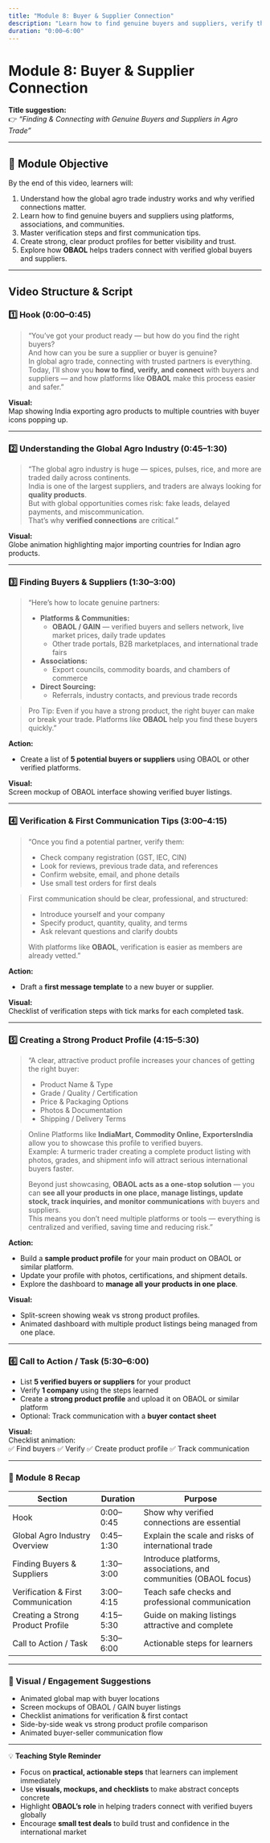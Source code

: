 ```yaml
---
title: "Module 8: Buyer & Supplier Connection"
description: "Learn how to find genuine buyers and suppliers, verify them, and create strong product profiles in the global agro industry."
duration: "0:00–6:00"
---
```


# Module 8: Buyer & Supplier Connection

**Title suggestion:**  
👉 _“Finding & Connecting with Genuine Buyers and Suppliers in Agro Trade”_

---

## 🎯 Module Objective

By the end of this video, learners will:

1. Understand how the global agro trade industry works and why verified connections matter.
2. Learn how to find genuine buyers and suppliers using platforms, associations, and communities.
3. Master verification steps and first communication tips.
4. Create strong, clear product profiles for better visibility and trust.
5. Explore how **OBAOL** helps traders connect with verified global buyers and suppliers.

---

## Video Structure & Script

### 1️⃣ Hook (0:00–0:45)

> “You’ve got your product ready — but how do you find the right buyers?  
> And how can you be sure a supplier or buyer is genuine?  
> In global agro trade, connecting with trusted partners is everything.  
> Today, I’ll show you **how to find, verify, and connect** with buyers and suppliers — and how platforms like **OBAOL** make this process easier and safer.”

**Visual:**  
Map showing India exporting agro products to multiple countries with buyer icons popping up.

---

### 2️⃣ Understanding the Global Agro Industry (0:45–1:30)

> “The global agro industry is huge — spices, pulses, rice, and more are traded daily across continents.  
> India is one of the largest suppliers, and traders are always looking for **quality products**.  
> But with global opportunities comes risk: fake leads, delayed payments, and miscommunication.  
> That’s why **verified connections** are critical.”

**Visual:**  
Globe animation highlighting major importing countries for Indian agro products.

---

### 3️⃣ Finding Buyers & Suppliers (1:30–3:00)

> “Here’s how to locate genuine partners:
>
> - **Platforms & Communities:**
>   - **OBAOL / GAIN** — verified buyers and sellers network, live market prices, daily trade updates
>   - Other trade portals, B2B marketplaces, and international trade fairs
> - **Associations:**
>   - Export councils, commodity boards, and chambers of commerce
> - **Direct Sourcing:**
>   - Referrals, industry contacts, and previous trade records

> Pro Tip: Even if you have a strong product, the right buyer can make or break your trade. Platforms like **OBAOL** help you find these buyers quickly.”

**Action:**

- Create a list of **5 potential buyers or suppliers** using OBAOL or other verified platforms.

**Visual:**  
Screen mockup of OBAOL interface showing verified buyer listings.

---

### 4️⃣ Verification & First Communication Tips (3:00–4:15)

> “Once you find a potential partner, verify them:
>
> - Check company registration (GST, IEC, CIN)
> - Look for reviews, previous trade data, and references
> - Confirm website, email, and phone details
> - Use small test orders for first deals

> First communication should be clear, professional, and structured:
>
> - Introduce yourself and your company
> - Specify product, quantity, quality, and terms
> - Ask relevant questions and clarify doubts
>
> With platforms like **OBAOL**, verification is easier as members are already vetted.”

**Action:**

- Draft a **first message template** to a new buyer or supplier.

**Visual:**  
Checklist of verification steps with tick marks for each completed task.

---

### 5️⃣ Creating a Strong Product Profile (4:15–5:30)

> “A clear, attractive product profile increases your chances of getting the right buyer:
>
> - Product Name & Type
> - Grade / Quality / Certification
> - Price & Packaging Options
> - Photos & Documentation
> - Shipping / Delivery Terms

> Online Platforms like **IndiaMart, Commodity Online, ExportersIndia** allow you to showcase this profile to verified buyers.  
> Example: A turmeric trader creating a complete product listing with photos, grades, and shipment info will attract serious international buyers faster.
>
> Beyond just showcasing, **OBAOL acts as a one-stop solution** — you can **see all your products in one place, manage listings, update stock, track inquiries, and monitor communications** with buyers and suppliers.  
> This means you don’t need multiple platforms or tools — everything is centralized and verified, saving time and reducing risk.”

**Action:**

- Build a **sample product profile** for your main product on OBAOL or similar platform.
- Update your profile with photos, certifications, and shipment details.
- Explore the dashboard to **manage all your products in one place**.

**Visual:**

- Split-screen showing weak vs strong product profiles.
- Animated dashboard with multiple product listings being managed from one place.

---

### 6️⃣ Call to Action / Task (5:30–6:00)

- List **5 verified buyers or suppliers** for your product
- Verify **1 company** using the steps learned
- Create a **strong product profile** and upload it on OBAOL or similar platform
- Optional: Track communication with a **buyer contact sheet**

**Visual:**  
Checklist animation:  
✅ Find buyers ✅ Verify ✅ Create product profile ✅ Track communication

---

### 🧭 Module 8 Recap

| Section                            | Duration  | Purpose                                                          |
| ---------------------------------- | --------- | ---------------------------------------------------------------- |
| Hook                               | 0:00–0:45 | Show why verified connections are essential                      |
| Global Agro Industry Overview      | 0:45–1:30 | Explain the scale and risks of international trade               |
| Finding Buyers & Suppliers         | 1:30–3:00 | Introduce platforms, associations, and communities (OBAOL focus) |
| Verification & First Communication | 3:00–4:15 | Teach safe checks and professional communication                 |
| Creating a Strong Product Profile  | 4:15–5:30 | Guide on making listings attractive and complete                 |
| Call to Action / Task              | 5:30–6:00 | Actionable steps for learners                                    |

---

### 🎨 Visual / Engagement Suggestions

- Animated global map with buyer locations
- Screen mockups of OBAOL / GAIN buyer listings
- Checklist animations for verification & first contact
- Side-by-side weak vs strong product profile comparison
- Animated buyer-seller communication flow

---

💡 **Teaching Style Reminder**

- Focus on **practical, actionable steps** that learners can implement immediately
- Use **visuals, mockups, and checklists** to make abstract concepts concrete
- Highlight **OBAOL’s role** in helping traders connect with verified buyers globally
- Encourage **small test deals** to build trust and confidence in the international market
